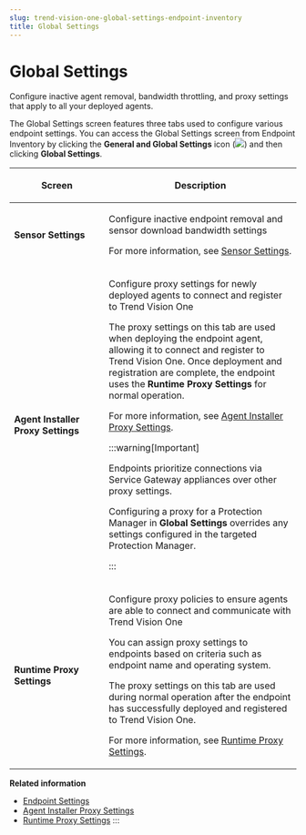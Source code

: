 ```yaml
---
slug: trend-vision-one-global-settings-endpoint-inventory
title: Global Settings
---
```

# Global Settings

Configure inactive agent removal, bandwidth throttling, and proxy settings that apply to all your deployed agents.

The Global Settings screen features three tabs used to configure various endpoint settings. You can access the Global Settings screen from Endpoint Inventory by clicking the **General and Global Settings** icon (![](/images/Global_Settings=GUID-1E10BFBD-3AFF-46DD-B853-0438EC2FD3F9.webp)) and then clicking **Global Settings**.

<table>
<colgroup>
<col style="width: 33%" />
<col style="width: 67%" />
</colgroup>
<thead>
<tr>
<th><p>Screen</p></th>
<th><p>Description</p></th>
</tr>
</thead>
<tbody>
<tr>
<td><p><strong>Sensor Settings</strong></p></td>
<td><p>Configure inactive endpoint removal and sensor download bandwidth settings</p>
<p>For more information, see <a href="trend-vision-one-sensor-settings">Sensor Settings</a>.</p></td>
</tr>
<tr>
<td><p><strong>Agent Installer Proxy Settings</strong></p></td>
<td><p>Configure proxy settings for newly deployed agents to connect and register to Trend Vision One</p>
<p>The proxy settings on this tab are used when deploying the endpoint agent, allowing it to connect and register to Trend Vision One. Once deployment and registration are complete, the endpoint uses the <strong>Runtime Proxy Settings</strong> for normal operation.</p>
<p>For more information, see <a href="trend-vision-one-agent-installer-proxy-settings">Agent Installer Proxy Settings</a>.</p>


:::warning[Important]

<p>Endpoints prioritize connections via Service Gateway appliances over other proxy settings.</p>
<p>Configuring a proxy for a Protection Manager in <strong>Global Settings</strong> overrides any settings configured in the targeted Protection Manager.</p>


:::

</td>
</tr>
<tr>
<td><p><strong>Runtime Proxy Settings</strong></p></td>
<td><p>Configure proxy policies to ensure agents are able to connect and communicate with Trend Vision One</p>
<p>You can assign proxy settings to endpoints based on criteria such as endpoint name and operating system.</p>
<p>The proxy settings on this tab are used during normal operation after the endpoint has successfully deployed and registered to Trend Vision One.</p>
<p>For more information, see <a href="trend-vision-one-runtime-proxy-settings">Runtime Proxy Settings</a>.</p></td>
</tr>
</tbody>
</table>

**Related information**

- [Endpoint Settings](sensor-settings.md "Configure inactive endpoint removal and agent download bandwidth settings.")
- [Agent Installer Proxy Settings](agent-installer-proxy-settings.md "Configure custom proxy settings to ensure newly deployed agents can connect and register.")
- [Runtime Proxy Settings](runtime-proxy-settings.md "Configure custom proxy policies for more granular control over how endpoints connect to Trend Vision One.")
:::
